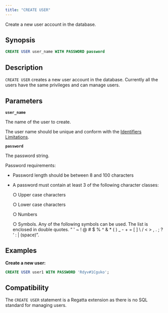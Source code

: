 ```yaml
---
title: "CREATE USER"
---
```


Create a new user account in the database.

## Synopsis

```sql
CREATE USER user_name WITH PASSWORD password
```

## Description

`CREATE USER` creates a new user account in the database. Currently all the users have the same privileges and can manage users.

## Parameters

**`user_name`**

The name of the user to create.

The user name should be unique and conform with the [Identifiers Limitations](/sql/appendices/indentifiers-limitations).

**`password`**

The password string.

Password requirements:

- Password length should be between 8 and 100 characters
- A password must contain at least 3 of the following character classes:

  ○ Upper case characters

  ○ Lower case characters

  ○ Numbers

  ○ Symbols. Any of the following symbols can be used. The list is enclosed in double
  quotes. “ ' ~ \! @ # \$ % ^ & \* ( ) \_ - \+ =   [ ] \\ / \< \> , . ; ? ‘ : | (space)”.

## Examples

**Create a new user:**

```sql
CREATE USER user1 WITH PASSWORD 'Rdyv#1Cguko';
```

## Compatibility

The `CREATE USER` statement is a Regatta extension as there is no SQL standard for managing users.
